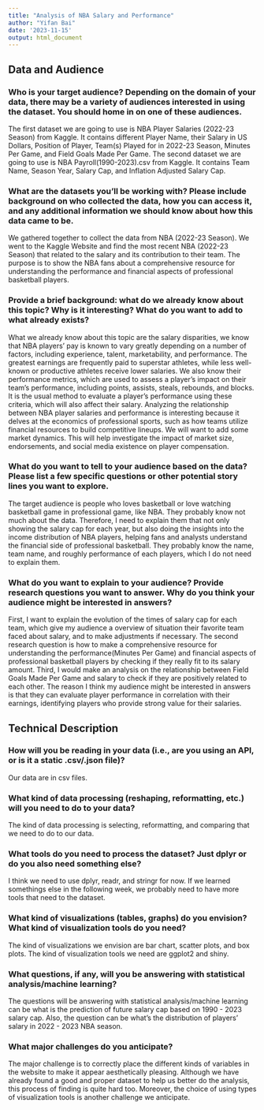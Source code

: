 ```yaml
---
title: "Analysis of NBA Salary and Performance"
author: "Yifan Bai"
date: '2023-11-15'
output: html_document
---
```


## Data and Audience

### Who is your target audience? Depending on the domain of your data, there may be a variety of audiences interested in using the dataset. You should home in on one of these audiences.
The first dataset we are going to use is NBA Player Salaries (2022-23 Season) from Kaggle. It contains different Player Name, their Salary in US Dollars, Position of Player, Team(s) Played for in 2022-23 Season, Minutes Per Game, and Field Goals Made Per Game. The second dataset we are going to use is NBA Payroll(1990-2023).csv from Kaggle. It contains Team Name, Season Year, Salary Cap, and Inflation Adjusted Salary Cap.

### What are the datasets you’ll be working with? Please include background on who collected the data, how you can access it, and any additional information we should know about how this data came to be.
We gathered together to collect the data from NBA (2022-23 Season). We went to the Kaggle Website and find the most recent NBA (2022-23 Season) that related to the salary and its contribution to their team. The purpose is to show the NBA fans about a comprehensive resource for understanding the performance and financial aspects of professional basketball players.

### Provide a brief background: what do we already know about this topic? Why is it interesting? What do you want to add to what already exists?
What we already know about this topic are the salary disparities, we know that NBA players' pay is known to vary greatly depending on a number of factors, including experience, talent, marketability, and performance. The greatest earnings are frequently paid to superstar athletes, while less well-known or productive athletes receive lower salaries. We also know their performance metrics, which are used to assess a player's impact on their team's performance, including points, assists, steals, rebounds, and blocks. It is the usual method to evaluate a player's performance using these criteria, which will also affect their salary. Analyzing the relationship between NBA player salaries and performance is interesting because it delves at the economics of professional sports, such as how teams utilize financial resources to build competitive lineups. We will want to add some market dynamics. This will help investigate the impact of market size, endorsements, and social media existence on player compensation.


### What do you want to tell to your audience based on the data? Please list a few specific questions or other potential story lines you want to explore. 
The target audience is people who loves basketball or love watching basketball game in professional game, like NBA. They probably know not much about the data. Therefore, I need to explain them that not only showing the salary cap for each year, but also doing the insights into the income distribution of NBA players, helping fans and analysts understand the financial side of professional basketball. They probably know the name, team name, and roughly performance of each players, which I do not need to explain them. 

### What do you want to explain to your audience? Provide research questions you want to answer. Why do you think your audience might be interested in answers?
First, I want to explain the evolution of the times of salary cap for each team, which give my audience a overview of situation their favorite team faced about salary, and to make adjustments if necessary. The second research question is how to make a comprehensive resource for understanding the performance(Minutes Per Game) and financial aspects of professional basketball players by checking if they really fit to its salary amount. Third, I would make an analysis on the relationship between Field Goals Made Per Game and salary to check if they are positively related to each other. The reason I think my audience might be interested in answers is that they can evaluate player performance in correlation with their earnings, identifying players who provide strong value for their salaries.

## Technical Description

### How will you be reading in your data (i.e., are you using an API, or is it a static .csv/.json file)?
Our data are in csv files.

### What kind of data processing (reshaping, reformatting, etc.) will you need to do to your data?
The kind of data processing is selecting, reformatting, and comparing that we need to do to our data.

### What tools do you need to process the dataset? Just dplyr or do you also need something else?
I think we need to use dplyr, readr, and stringr for now. If we learned somethings else in the following week, we probably need to have more tools that need to the dataset.

### What kind of visualizations (tables, graphs) do you envision? What kind of visualization tools do you need?
The kind of visualizations we envision are bar chart, scatter plots, and box plots. The kind of visualization tools we need are ggplot2 and shiny.

### What questions, if any, will you be answering with statistical analysis/machine learning?
The questions will be answering with statistical analysis/machine learning can be what is the prediction of future salary cap based on 1990 - 2023 salary cap. Also, the question can be what's the distribution of players' salary in 2022 - 2023 NBA season.

### What major challenges do you anticipate?
The major challenge is to correctly place the different kinds of variables in the website to make it appear aesthetically pleasing. Although we have already found a good and proper dataset to help us better do the analysis, this process of finding is quite hard too. Moreover, the choice of using types of visualization tools is another challenge we anticipate.




